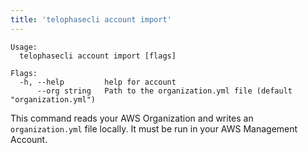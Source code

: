```yaml
---
title: 'telophasecli account import'
---
```


```
Usage:
  telophasecli account import [flags]

Flags:
  -h, --help         help for account
      --org string   Path to the organization.yml file (default "organization.yml")
```

This command reads your AWS Organization and writes an `organization.yml` file locally. It must be run in your AWS Management Account.
